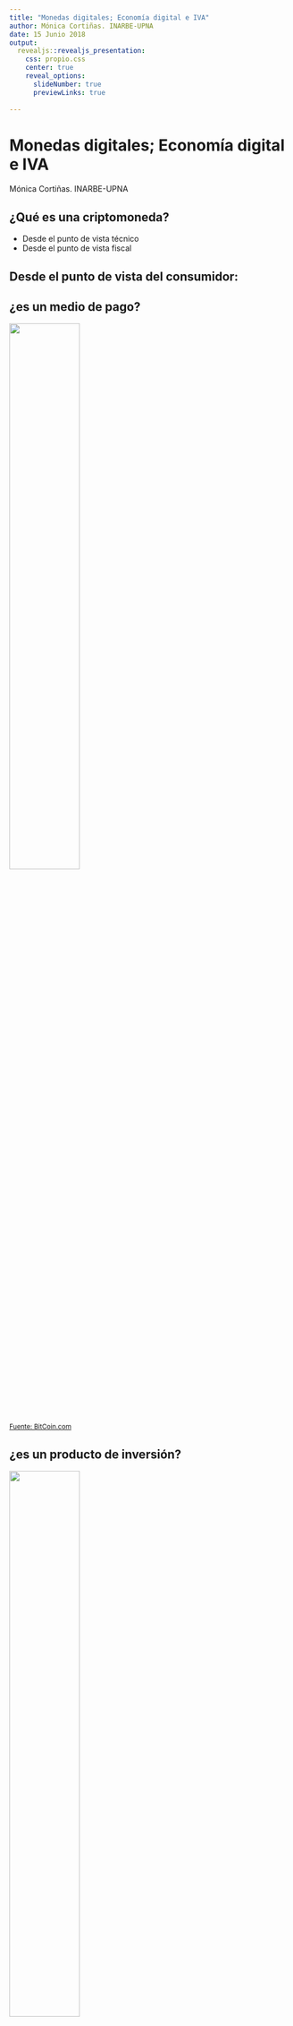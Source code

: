 ```yaml
---
title: "Monedas digitales; Economía digital e IVA"
author: Mónica Cortiñas. INARBE-UPNA
date: 15 Junio 2018
output:
  revealjs::revealjs_presentation:
    css: propio.css
    center: true
    reveal_options:
      slideNumber: true
      previewLinks: true
    
---
```

# Monedas digitales; Economía digital e IVA
Mónica Cortiñas. INARBE-UPNA

## ¿Qué es una criptomoneda?

- Desde el punto de vista técnico
- Desde el punto de vista fiscal

## Desde el punto de vista del consumidor:

## ¿es un medio de pago?

<img src="images/bitcoinconference.png" width="50%"><br>

<small><a href="https://news.bitcoin.com/miami-bitcoin-conference-stops-accepting-bitcoin-due-to-fees-and-congestion/" target="_blank">Fuente: BitCoin.com</a></small>

## ¿es un producto de inversión?

<img src="images/petro.png" width="50%"><br>

<small><a href="http://www.bbc.com/mundo/noticias-america-latina-43136611">Fuente: BBC</a></small>


## ¿es una experiencia?


<img src="images/bitcoin.gif"><img src="images/bitcoin2.gif">


## Ejemplos (I)

<img src="images/james.png" width="55%"><br>
<small><a href="https://www.euribor.com.es/2018/05/22/el-jugador-del-bayern-de-munich-james-rodriguez-lanza-su-criptomoneda-para-impulsar-su-valor-de-marca/#" target="_blank">Fuente: Cinco Días</a></small>

## Ejemplos (I): SelfShell

<img src="images/shelfsell.png"  width="75%"><br>
<small><a href="https://selfsell.com/" target="_blank">Fuente: ShelfSell</a></small>

##  Valor de las criptomonedas para el consumidor

Distintos segmentos por motivación: 

- Como elemento de diferenciación e identificación
- Como servicio de experiencia
- No una única motivación

## A tener en cuenta por el regulador

- No es esperable desaparición del mercado a corto plazo
- Aparición de nichos especializados en necesidades distintas


